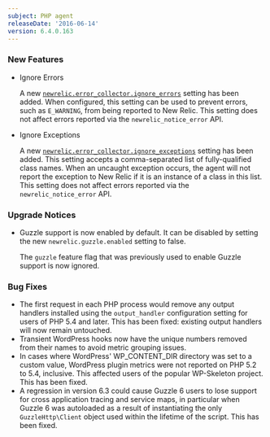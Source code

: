 ```yaml
---
subject: PHP agent
releaseDate: '2016-06-14'
version: 6.4.0.163
---
```


### New Features

* Ignore Errors

  A new [`newrelic.error_collector.ignore_errors`](https://docs.newrelic.com/docs/agents/php-agent/configuration/php-agent-configuration#inivar-err-ignore-errors) setting has been added. When configured, this setting can be used to prevent errors, such as `E_WARNING`, from being reported to New Relic. This setting does not affect errors reported via the `newrelic_notice_error` API.
* Ignore Exceptions

  A new [`newrelic.error_collector.ignore_exceptions`](https://docs.newrelic.com/docs/agents/php-agent/configuration/php-agent-configuration#inivar-err-ignore-exceptions) setting has been added. This setting accepts a comma-separated list of fully-qualified class names. When an uncaught exception occurs, the agent will not report the exception to New Relic if it is an instance of a class in this list. This setting does not affect errors reported via the `newrelic_notice_error` API.

### Upgrade Notices

* Guzzle support is now enabled by default. It can be disabled by setting the new `newrelic.guzzle.enabled` setting to false.

  The `guzzle` feature flag that was previously used to enable Guzzle support is now ignored.

### Bug Fixes

* The first request in each PHP process would remove any output handlers installed using the `output_handler` configuration setting for users of PHP 5.4 and later. This has been fixed: existing output handlers will now remain untouched.
* Transient WordPress hooks now have the unique numbers removed from their names to avoid metric grouping issues.
* In cases where WordPress' WP_CONTENT_DIR directory was set to a custom value, WordPress plugin metrics were not reported on PHP 5.2 to 5.4, inclusive. This affected users of the popular WP-Skeleton project. This has been fixed.
* A regression in version 6.3 could cause Guzzle 6 users to lose support for cross application tracing and service maps, in particular when Guzzle 6 was autoloaded as a result of instantiating the only `GuzzleHttp\Client` object used within the lifetime of the script. This has been fixed.

